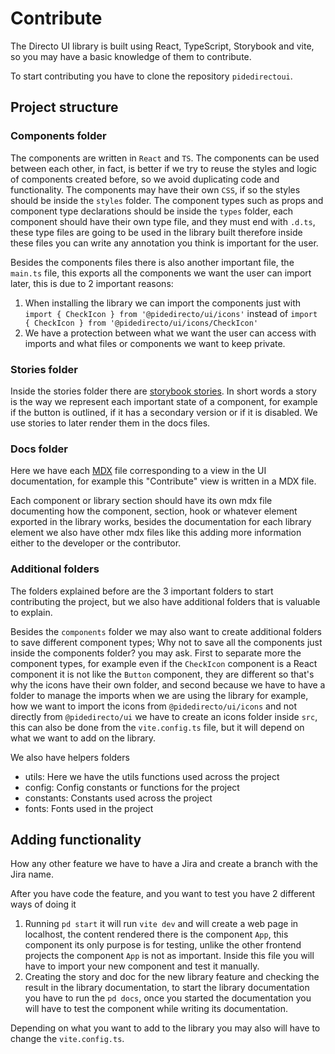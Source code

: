 
<Meta title="Contribute" />

# Contribute

The Directo UI library is built using React, TypeScript, Storybook and vite, so you may have a basic knowledge of them to contribute.

To start contributing you have to clone the repository `pidedirectoui`.

## Project structure

### Components folder

The components are written in `React` and `TS`. The components can be used between each other, in fact, is better if we try to reuse the styles and logic of components created before, so we avoid duplicating code and functionality.
The components may have their own `CSS`, if so the styles should be inside the `styles` folder.
The component types such as props and component type declarations should be inside the `types` folder, each component should have their own type file, and they must end with `.d.ts`,
these type files are going to be used in the library built therefore inside these files you can write any annotation you think is important for the user.

Besides the components files there is also another important file, the `main.ts` file, this exports all the components we want the user can import later,
this is due to 2 important reasons:
1. When installing the library we can import the components just with `import { CheckIcon } from '@pidedirecto/ui/icons'` instead of `import { CheckIcon } from '@pidedirecto/ui/icons/CheckIcon'`
2. We have a protection between what we want the user can access with imports and what files or components we want to keep private.

### Stories folder

Inside the stories folder there are [storybook stories](https://storybook.js.org/docs/get-started/whats-a-story). In short words a story is the way we represent each important state of a component, for example if the button is outlined, if it has a secondary version or if it is disabled.
We use stories to later render them in the docs files.

### Docs folder

Here we have each [MDX](https://mdxjs.com/docs/what-is-mdx/) file corresponding to a view in the UI documentation, for example this "Contribute" view is written in a MDX file.

Each component or library section should have its own mdx file documenting how the component, section, hook or whatever element exported in the library works, besides the documentation for each library element we also have other mdx files like this adding more information either to the developer or the contributor.

### Additional folders

The folders explained before are the 3 important folders to start contributing the project, but we also have additional folders that is valuable to explain.

Besides the `components` folder we may also want to create additional folders to save different component types; Why not to save all the components just inside the components folder? you may ask.
First to separate more the component types, for example even if the `CheckIcon` component is a React component it is not like the `Button` component, they are different so that's why the icons have their own folder,
and second because we have to have a folder to manage the imports when we are using the library for example, how we want to import the icons from `@pidedirecto/ui/icons` and not directly from `@pidedirecto/ui` we have to create an icons folder inside `src`,
this can also be done from the `vite.config.ts` file, but it will depend on what we want to add on the library.

We also have helpers folders
- utils: Here we have the utils functions used across the project
- config: Config constants or functions for the project
- constants: Constants used across the project
- fonts: Fonts used in the project


## Adding functionality

How any other feature we have to have a Jira and create a branch with the Jira name.

After you have code the feature, and you want to test you have 2 different ways of doing it
1. Running `pd start` it will run `vite dev` and will create a web page in localhost, the content rendered there is the component `App`, this component its only purpose is for testing,
unlike the other frontend projects the component `App` is not as important. Inside this file you will have to import your new component and test it manually.
2. Creating the story and doc for the new library feature and checking the result in the library documentation, to start the library documentation you have to run the `pd docs`, once you started the documentation you will have to test the component while writing its documentation.

Depending on what you want to add to the library you may also will have to change the `vite.config.ts`.


